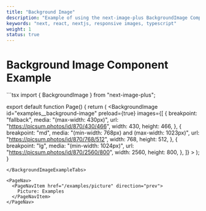 ```yaml
---
title: "Background Image"
description: "Example of using the next-image-plus BackgroundImage Component with the App router."
keywords: "next, react, nextjs, responsive images, typescript"
weight: 1
status: true
---
```


# Background Image Component Example

<BackgroundImageExampleTabs>
```tsx
import { BackgroundImage } from "next-image-plus";

export default function Page() {
  return (
    <BackgroundImage
      id="examples__background-image"
      preload={true}
      images={[
        {
          breakpoint: "fallback",
          media: "(max-width: 430px)",
          url: "https://picsum.photos/id/870/430/466",
          width: 430,
          height: 466,
        },
        {
          breakpoint: "md",
          media: "(min-width: 768px) and (max-width: 1023px)",
          url: "https://picsum.photos/id/870/768/512",
          width: 768,
          height: 512,
        },
        {
          breakpoint: "lg",
          media: "(min-width: 1024px)",
          url: "https://picsum.photos/id/870/2560/800",
          width: 2560,
          height: 800,
        },
      ]}
    >
  );
}
```
</BackgroundImageExampleTabs>

<PageNav>
  <PageNavItem href="/examples/picture" direction="prev">
    Picture: Examples
  </PageNavItem>
</PageNav>

